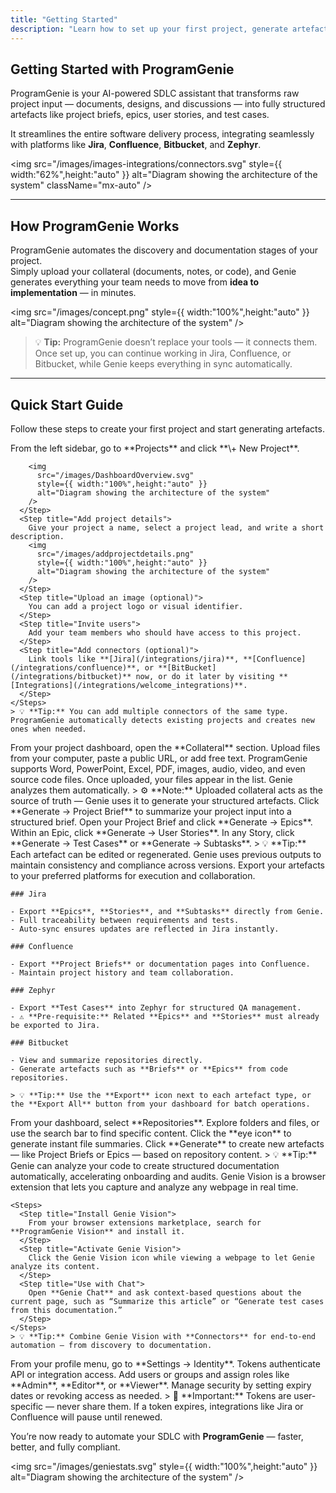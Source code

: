 ```yaml
---
title: "Getting Started"
description: "Learn how to set up your first project, generate artefacts, and integrate ProgramGenie with your favorite tools."
---
```


## Getting Started with ProgramGenie

ProgramGenie is your AI-powered SDLC assistant that transforms raw project input — documents, designs, and discussions — into fully structured artefacts like project briefs, epics, user stories, and test cases.

It streamlines the entire software delivery process, integrating seamlessly with platforms like **Jira**, **Confluence**, **Bitbucket**, and **Zephyr**.

<img
  src="/images/images-integrations/connectors.svg"
  style={{ width:"62%",height:"auto" }}
  alt="Diagram showing the architecture of the system"
  className="mx-auto"
/>

---

## How ProgramGenie Works

ProgramGenie automates the discovery and documentation stages of your project.\
Simply upload your collateral (documents, notes, or code), and Genie generates everything your team needs to move from **idea to implementation** — in minutes.

<img
  src="/images/concept.png"
  style={{ width:"100%",height:"auto" }}
  alt="Diagram showing the architecture of the system"
/>

> 💡 **Tip:** ProgramGenie doesn’t replace your tools — it connects them. Once set up, you can continue working in Jira, Confluence, or Bitbucket, while Genie keeps everything in sync automatically.

---

## Quick Start Guide

Follow these steps to create your first project and start generating artefacts.

<AccordionGroup>
  <Accordion title="Create Your First Project">
    <Steps>
      <Step title="Open the Projects screen">
        From the left sidebar, go to **Projects** and click **\+ New Project**.

        <img
          src="/images/DashboardOverview.svg"
          style={{ width:"100%",height:"auto" }}
          alt="Diagram showing the architecture of the system"
        />
      </Step>
      <Step title="Add project details">
        Give your project a name, select a project lead, and write a short description.
        <img
          src="/images/addprojectdetails.png"
          style={{ width:"100%",height:"auto" }}
          alt="Diagram showing the architecture of the system"
        />
      </Step>
      <Step title="Upload an image (optional)">
        You can add a project logo or visual identifier.
      </Step>
      <Step title="Invite users">
        Add your team members who should have access to this project.
      </Step>
      <Step title="Add connectors (optional)">
        Link tools like **[Jira](/integrations/jira)**, **[Confluence](/integrations/confluence)**, or **[BitBucket](/integrations/bitbucket)** now, or do it later by visiting **[Integrations](/integrations/welcome_integrations)**.
      </Step>
    </Steps>
    > 💡 **Tip:** You can add multiple connectors of the same type. ProgramGenie automatically detects existing projects and creates new ones when needed.
  </Accordion>
  <Accordion title="Upload Collateral">
    <Steps>
      <Step title="Go to the Collateral widget">
        From your project dashboard, open the **Collateral** section.
      </Step>
      <Step title="Choose upload method">
        Upload files from your computer, paste a public URL, or add free text.
      </Step>
      <Step title="Supported formats">
        ProgramGenie supports Word, PowerPoint, Excel, PDF, images, audio, video, and even source code files.
      </Step>
      <Step title="Save and confirm">
        Once uploaded, your files appear in the list. Genie analyzes them automatically.
      </Step>
    </Steps>
    > ⚙️ **Note:** Uploaded collateral acts as the source of truth — Genie uses it to generate your structured artefacts.
  </Accordion>
  <Accordion title="Generate Artefacts">
    <Steps>
      <Step title="From Collateral to Project Brief">
        Click **Generate → Project Brief** to summarize your project input into a structured brief.
      </Step>
      <Step title="From Brief to Epics">
        Open your Project Brief and click **Generate → Epics**.
      </Step>
      <Step title="From Epics to Stories">
        Within an Epic, click **Generate → User Stories**.
      </Step>
      <Step title="From Stories to Test Cases">
        In any Story, click **Generate → Test Cases** or **Generate → Subtasks**.
      </Step>
    </Steps>
    > 💡 **Tip:** Each artefact can be edited or regenerated. Genie uses previous outputs to maintain consistency and compliance across versions.
  </Accordion>
  <Accordion title="Export via Connectors">
    Export your artefacts to your preferred platforms for execution and collaboration.

    ### Jira

    - Export **Epics**, **Stories**, and **Subtasks** directly from Genie.
    - Full traceability between requirements and tests.
    - Auto-sync ensures updates are reflected in Jira instantly.

    ### Confluence

    - Export **Project Briefs** or documentation pages into Confluence.
    - Maintain project history and team collaboration.

    ### Zephyr

    - Export **Test Cases** into Zephyr for structured QA management.
    - ⚠️ **Pre-requisite:** Related **Epics** and **Stories** must already be exported to Jira.

    ### Bitbucket

    - View and summarize repositories directly.
    - Generate artefacts such as **Briefs** or **Epics** from code repositories.

    > 💡 **Tip:** Use the **Export** icon next to each artefact type, or the **Export All** button from your dashboard for batch operations.
  </Accordion>
  <Accordion title="Work with Repositories">
    <Steps>
      <Step title="Open the Repositories widget">
        From your dashboard, select **Repositories**.
      </Step>
      <Step title="Browse or search code">
        Explore folders and files, or use the search bar to find specific content.
      </Step>
      <Step title="Read summaries">
        Click the **eye icon** to generate instant file summaries.
      </Step>
      <Step title="Generate from repository">
        Click **Generate** to create new artefacts — like Project Briefs or Epics — based on repository content.
      </Step>
    </Steps>
    > 💡 **Tip:** Genie can analyze your code to create structured documentation automatically, accelerating onboarding and audits.
  </Accordion>
  <Accordion title="Use Genie Vision">
    Genie Vision is a browser extension that lets you capture and analyze any webpage in real time.

    <Steps>
      <Step title="Install Genie Vision">
        From your browser extensions marketplace, search for **ProgramGenie Vision** and install it.
      </Step>
      <Step title="Activate Genie Vision">
        Click the Genie Vision icon while viewing a webpage to let Genie analyze its content.
      </Step>
      <Step title="Use with Chat">
        Open **Genie Chat** and ask context-based questions about the current page, such as “Summarize this article” or “Generate test cases from this documentation.”
      </Step>
    </Steps>
    > 💡 **Tip:** Combine Genie Vision with **Connectors** for end-to-end automation — from discovery to documentation.
  </Accordion>
  <Accordion title="Manage Access & Tokens">
    <Steps>
      <Step title="Open Settings → Identity">
        From your profile menu, go to **Settings → Identity**.
      </Step>
      <Step title="Generate a new access token">
        Tokens authenticate API or integration access.
      </Step>
      <Step title="Assign roles">
        Add users or groups and assign roles like **Admin**, **Editor**, or **Viewer**.
      </Step>
      <Step title="Renew or revoke tokens">
        Manage security by setting expiry dates or revoking access as needed.
      </Step>
    </Steps>
    > 🔐 **Important:** Tokens are user-specific — never share them. If a token expires, integrations like Jira or Confluence will pause until renewed.
  </Accordion>
</AccordionGroup>

You’re now ready to automate your SDLC with **ProgramGenie** — faster, better, and fully compliant.

<img
  src="/images/geniestats.svg"
  style={{ width:"100%",height:"auto" }}
  alt="Diagram showing the architecture of the system"
/>